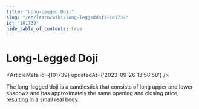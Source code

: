 ```yaml
---
title: "Long-Legged Doji"
slug: "/en/learn/wiki/long-leggeddoji-101739"
id: "101739"
hide_table_of_contents: true
---
```



# Long-Legged Doji

<ArticleMeta id={101739} updatedAt={'2023-09-26 13:58:58'} />
<div className='border-solid border-b border-t-0 my-4 border-[var(--ifm-color-gray-300)]' />

The long-legged doji is a candlestick that consists of long upper and lower shadows and has approximately the same opening and closing price, resulting in a small real body.

